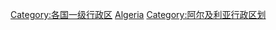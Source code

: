 {{Commonscat|Provinces of Algeria}}

[[Category:各国一级行政区|Category:各国一级行政区]]
[[Category:各國省份|Algeria]]
[[Category:阿尔及利亚行政区划|Category:阿尔及利亚行政区划]]